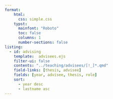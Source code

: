 ```yaml
---
format:
    html:
      css: simple.css
    typst:
      mainfont: "Roboto"
      toc: false
      columns: 1
      number-sections: false
listing: 
  - id: advising
    template:  advisees.ejs
    filter-ui: false
    contents: "../teaching/advisees/[!_]*.qmd"
    field-links: [thesis, advisee]
    fields: [year, advisee, thesis, role]
    sort:
      - year desc
      - lastname asc
---
```


:::{#advising}
:::

